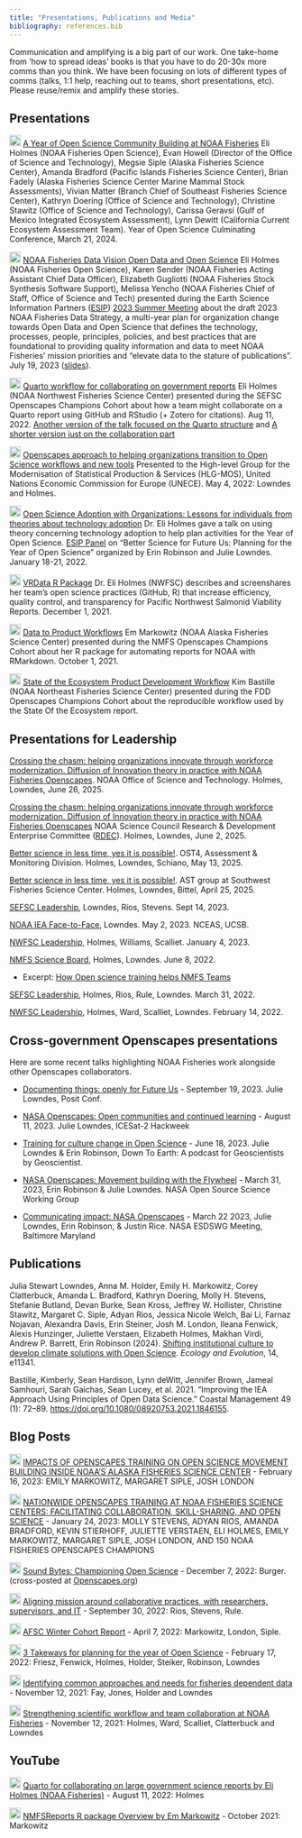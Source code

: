 ```yaml
---
title: "Presentations, Publications and Media"
bibliography: references.bib
---
```


Communication and amplifying is a big part of our work. One take-home from ‘how to spread ideas’ books is that you have to do 20-30x more comms than you think. We have been focusing on lots of different types of comms (talks, 1:1 help, reaching out to teams, short presentations, etc). Please reuse/remix and amplify these stories. 

## Presentations

<img src="https://raw.githubusercontent.com/FortAwesome/Font-Awesome/6.x/svgs/brands/youtube.svg" height="20"/> [A Year of Open Science Community Building at NOAA Fisheries](https://www.youtube.com/watch?v=n1VaV8f6qQE&list=PLChfyH8TVDGnB_zDCm8d9oonMomfk8v9X&index=14) Eli Holmes (NOAA Fisheries Open Science), Evan Howell (Director of the Office of Science and Technology), Megsie Siple (Alaska Fisheries Science Center), Amanda Bradford (Pacific Islands Fisheries Science Center), Brian Fadely (Alaska Fisheries Science Center Marine Mammal Stock Assessments), Vivian Matter (Branch Chief of Southeast Fisheries Science Center), Kathryn Doering (Office of Science and Technology), Christine Stawitz (Office of Science and Technology), Carissa Geravsi (Gulf of Mexico Integrated Ecosystem Assessment), Lynn Dewitt (California Current Ecosystem Assessment Team). Year of Open Science Culminating Conference, March 21, 2024. 

<img src="https://raw.githubusercontent.com/FortAwesome/Font-Awesome/6.x/svgs/brands/youtube.svg" height="20"/> [NOAA Fisheries Data Vision Open Data and Open Science](https://www.youtube.com/watch?v=ZA6jwLyuIRU) Eli Holmes (NOAA Fisheries Open Science), Karen Sender (NOAA Fisheries Acting Assistant Chief Data Officer), Elizabeth Gugliotti (NOAA Fisheries Stock Synthesis Software Support), Melissa Yencho (NOAA Fisheries Chief of Staff, Office of Science and Tech) presented during the Earth Science Information Partners ([ESIP](https://esipfed.org/)) [2023 Summer Meeting](https://2023julyesipmeeting.sched.com/event/1Nod1) about the draft 2023 NOAA Fisheries Data Strategy, a multi-year plan for organization change towards Open Data and Open Science that defines the technology, processes, people, principles, policies, and best practices that are foundational to providing quality information and data to meet NOAA Fisheries' mission priorities and "elevate data to the stature of publications". July 19, 2023 ([slides](https://docs.google.com/presentation/d/14v1Feibb_MNFKphAvLsSrsVeBXywxxp9/edit#slide=id.g22f1223411f_0_3)).

![](https://raw.githubusercontent.com/FortAwesome/Font-Awesome/6.x/svgs/brands/youtube.svg){height="20"} [Quarto workflow for collaborating on government reports](https://www.youtube.com/watch?v=tmyfjBmi1lk) Eli Holmes (NOAA Northwest Fisheries Science Center) presented during the SEFSC Openscapes Champions Cohort about how a team might collaborate on a Quarto report using GitHub and RStudio (+ Zotero for citations). Aug 11, 2022. [Another version of the talk focused on the Quarto structure](https://youtu.be/Uay6X65Ukvk) and [A shorter version just on the collaboration part](https://www.youtube.com/watch?v=WvKw1OQIpMk)

<img src="https://raw.githubusercontent.com/FortAwesome/Font-Awesome/6.x/svgs/brands/youtube.svg" height="20"/> [Openscapes approach to helping organizations transition to Open Science workflows and new tools](https://www.youtube.com/watch?v=TuqgE2jc2ZQ) Presented to the High-level Group for the Modernisation of Statistical Production & Services (HLG-MOS), United Nations Economic Commission for Europe (UNECE). May 4, 2022: Lowndes and Holmes.

<img src="https://raw.githubusercontent.com/FortAwesome/Font-Awesome/6.x/svgs/brands/youtube.svg" height="20"/> [Open Science Adoption with Organizations: Lessons for individuals from theories about technology adoption](https://youtu.be/-xyrVWjdV_Q) Dr. Eli Holmes gave a talk on using theory concerning technology adoption to help plan activities for the Year of Open Science. [ESIP Panel](https://www.youtube.com/watch?v=hbFAkhNRpJw) on "Better Science for Future Us: Planning for the Year of Open Science" organized by Erin Robinson and Julie Lowndes. January 18-21, 2022.

<img src="https://raw.githubusercontent.com/FortAwesome/Font-Awesome/6.x/svgs/brands/youtube.svg" height="20"/> [VRData R Package](https://www.youtube.com/watch?v=XNiwuEJvMno&t=1s) Dr. Eli Holmes (NWFSC) describes and screenshares her team's open science practices (GitHub, R) that increase efficiency, quality control, and transparency for Pacific Northwest Salmonid Viability Reports. December 1, 2021.

<img src="https://raw.githubusercontent.com/FortAwesome/Font-Awesome/6.x/svgs/brands/youtube.svg" height="20"/> [Data to Product Workflows](https://www.youtube.com/watch?v=S-w_74Pc908) Em Markowitz (NOAA Alaska Fisheries Science Center) presented during the NMFS Openscapes Champions Cohort about her R package for automating reports for NOAA with RMarkdown. October 1, 2021.

<img src="https://raw.githubusercontent.com/FortAwesome/Font-Awesome/6.x/svgs/regular/file-powerpoint.svg" height="20"/> [State of the Ecosystem Product Development Workflow](https://noaa-edab.github.io/presentations/20211015_Openscapes_Bastille.html#1) Kim Bastille (NOAA Northeast Fisheries Science Center) presented during the FDD Openscapes Champions Cohort about the reproducible workflow used by the State Of the Ecosystem report.


## Presentations for Leadership

[Crossing the chasm: helping organizations innovate through workforce modernization. Diffusion of Innovation theory in practice with NOAA Fisheries Openscapes](https://docs.google.com/presentation/d/1V4EROC8dslukiv3tM_KSYjdBL51Ryjtb99FKRD7eod8/edit?usp=sharing). NOAA Office of Science and Technology. Holmes, Lowndes, June 26, 2025.

[Crossing the chasm: helping organizations innovate through workforce modernization. Diffusion of Innovation theory in practice with NOAA Fisheries Openscapes](https://docs.google.com/presentation/d/19Us1HBKZy58MV7QEfntbQr1oAoNsKuJHfxeI3yRGTS4/edit?slide=id.g34b3b339705_0_2152#slide=id.g34b3b339705_0_2152) NOAA Science Council Research & Development Enterprise Committee ([RDEC](https://sciencecouncil.noaa.gov/about/committees/)). Holmes, Lowndes, June 2, 2025.

[Better science in less time, yes it is possible!](https://docs.google.com/presentation/d/1rQGVOltRbIIBOQ7iP_5LzMnMJj5JMo9rUIKOelivvAk/edit#slide=id.g3601f799be_0_0). OST4, Assessment & Monitoring Division. Holmes, Lowndes, Schiano, May 13, 2025.

[Better science in less time, yes it is possible!](https://docs.google.com/presentation/d/1PghOUzHF5Z5RzrSFlfrdqWH0t5ZveY1wwHmuzigthgQ/edit#slide=id.g3601f799be_0_0). AST group at Southwest Fisheries Science Center. Holmes, Lowndes, Bittel, April 25, 2025.

[SEFSC Leadership](https://docs.google.com/presentation/d/1NATyy56YF0v2ZZtixFzC7Sdbi7vBzMWvcPXuLKkZzFY/edit?usp=sharing), Lowndes, Rios, Stevens. Sept 14, 2023.

[NOAA IEA Face-to-Face](https://docs.google.com/presentation/d/1NdV8FwMbfx7X6BSXk-wnKl32g4-RmeI5oEYsyTrgb6Y/edit?usp=sharing), Lowndes. May 2, 2023. NCEAS, UCSB.

[NWFSC Leadership](https://docs.google.com/presentation/d/10THOXdsrarRddusrMQWaWSPJBg6ziHj3ew8bsGEaei0/edit?usp=sharing), Holmes, Williams, Scalliet. January 4, 2023.

[NMFS Science Board](https://docs.google.com/presentation/d/1ck1bZwjdbez-niH3yjC675a7xbsIDJ4xxJ6GLekZsno/edit#slide=id.g1138e626848_0_861), Holmes, Lowndes. June 8, 2022.

-   Excerpt: [How Open science training helps NMFS Teams](https://docs.google.com/presentation/d/1dE0KeVsK1SaW-QxnSGiqkPpPgFwKmRKn5ZjW89822Uc/edit#slide=id.g12c312cf4bd_0_1)

[SEFSC Leadership](https://docs.google.com/presentation/d/1xMsRnszr3E2tcrWpKzDCEvL7s-3-7-8NSbN0Xa1Cijo/edit#slide=id.g1138e626848_0_861), Holmes, Rios, Rule, Lowndes. March 31, 2022.

[NWFSC Leadership](https://docs.google.com/presentation/d/1qyW3KcwxiKwBffjsJ-fMF0snG99ahqZAnfq2xDSRPdc/edit#slide=id.g1138e626848_0_861), Holmes, Ward, Scalliet, Lowndes. February 14, 2022.

## Cross-government Openscapes presentations {#sec-cross-gov-slides}

Here are some recent talks highlighting NOAA Fisheries work alongside other Openscapes collaborators. 

- [Documenting things: openly for Future Us](https://openscapes.github.io/documenting-things) - September 19, 2023. Julie Lowndes, Posit Conf.
- [NASA Openscapes: Open communities and continued learning](https://docs.google.com/presentation/d/1WmuGxoQF3V4eb15etUfmpwy-vzWPFl9ey9q5CtXwWts/edit?usp=sharing) - August 11, 2023. Julie Lowndes, ICESat-2 Hackweek
- [Training for culture change in Open Science](https://grssieee.podbean.com/e/s4e10-down-to-earth-training-for-culture-change-in-open-science/) - June 18, 2023. Julie Lowndes & Erin Robinson, Down To Earth: A podcast for Geoscientists by Geoscientist.

-   [NASA Openscapes: Movement building with the Flywheel](https://docs.google.com/presentation/d/1BK678MADRg6QkejRQI_5KREGn6DzzQqAS4StsjXmi-k/edit#slide=id.g1b5922f14f8_0_83) - March 31, 2023, Erin Robinson & Julie Lowndes. NASA Open Source Science Working Group

-   [Communicating impact: NASA Openscapes](https://docs.google.com/presentation/d/14iEGfbipt5HBlVyyf3kvjyxas4lBoRlbT8u8iFr2VNw/edit#slide=id.g1b5922f14f8_0_83) - March 22 2023, Julie Lowndes, Erin Robinson, & Justin Rice. NASA ESDSWG Meeting, Baltimore Maryland


## Publications

Julia Stewart Lowndes, Anna M. Holder, Emily H. Markowitz, Corey Clatterbuck, Amanda L. Bradford, Kathryn Doering, Molly H. Stevens, Stefanie Butland, Devan Burke, Sean Kross, Jeffrey W. Hollister, Christine Stawitz, Margaret C. Siple, Adyan Rios, Jessica Nicole Welch, Bai Li, Farnaz Nojavan, Alexandra Davis, Erin Steiner, Josh M. London, Ileana Fenwick, Alexis Hunzinger, Juliette Verstaen, Elizabeth Holmes, Makhan Virdi, Andrew P. Barrett, Erin Robinson (2024). [Shifting institutional culture to develop climate solutions with Open Science](https://doi.org/10.1002/ece3.11341). *Ecology and Evolution*, 14, e11341. 

Bastille, Kimberly, Sean Hardison, Lynn deWitt, Jennifer Brown, Jameal Samhouri, Sarah Gaichas, Sean Lucey, et al. 2021. "Improving the IEA Approach Using Principles of Open Data Science." Coastal Management 49 (1): 72--89. <https://doi.org/10.1080/08920753.2021.1846155>.

## Blog Posts

<img src="https://raw.githubusercontent.com/FortAwesome/Font-Awesome/6.x/svgs/solid/blog.svg" height="20"/> [IMPACTS OF OPENSCAPES TRAINING ON OPEN SCIENCE MOVEMENT BUILDING INSIDE NOAA'S ALASKA FISHERIES SCIENCE CENTER](https://openscapes.org/blog/2023-02-16-noaa-afsc-fall) - February 16, 2023: EMILY MARKOWITZ, MARGARET SIPLE, JOSH LONDON

<img src="https://raw.githubusercontent.com/FortAwesome/Font-Awesome/6.x/svgs/solid/blog.svg" height="20"/> [NATIONWIDE OPENSCAPES TRAINING AT NOAA FISHERIES SCIENCE CENTERS: FACILITATING COLLABORATION, SKILL-SHARING, AND OPEN SCIENCE](https://openscapes.org/blog/2023-01-24-noaa-nmfs-fall/) - January 24, 2023: MOLLY STEVENS, ADYAN RIOS, AMANDA BRADFORD, KEVIN STIERHOFF, JULIETTE VERSTAEN, ELI HOLMES, EMILY MARKOWITZ, MARGARET SIPLE, JOSH LONDON, AND 150 NOAA FISHERIES OPENSCAPES CHAMPIONS

<img src="https://raw.githubusercontent.com/FortAwesome/Font-Awesome/6.x/svgs/solid/blog.svg" height="20"/> [Sound Bytes: Championing Open Science](https://www.fisheries.noaa.gov/science-blog/sound-bytes-championing-open-science) - December 7, 2022: Burger. (cross-posted at [Openscapes.org](https://openscapes.org/blog/2022-12-09-case-study-swfsc-sael/))

<img src="https://raw.githubusercontent.com/FortAwesome/Font-Awesome/6.x/svgs/solid/blog.svg" height="20"/> [Aligning mission around collaborative practices, with researchers, supervisors, and IT](https://openscapes.org/blog/2022-09-30-sefsc-summer/) - September 30, 2022: Rios, Stevens, Rule.

<img src="https://raw.githubusercontent.com/FortAwesome/Font-Awesome/6.x/svgs/solid/blog.svg" height="20"/> [AFSC Winter Cohort Report](https://openscapes.org/blog/2022-04-07-afsc-supportive-forum/) - April 7, 2022: Markowitz, London, Siple.

<img src="https://raw.githubusercontent.com/FortAwesome/Font-Awesome/6.x/svgs/solid/blog.svg" height="20"/> [3 Takeways for planning for the year of Open Science](https://openscapes.org/blog/2022-02-17-esip-winter-2022/) - February 17, 2022: Friesz, Fenwick, Holmes, Holder, Steiker, Robinson, Lowndes

<img src="https://raw.githubusercontent.com/FortAwesome/Font-Awesome/6.x/svgs/solid/blog.svg" height="20"/> [Identifying common approaches and needs for fisheries dependent data](https://openscapes.org/blog/2021-11-12-fdd-champions/) - November 12, 2021: Fay, Jones, Holder and Lowndes

<img src="https://raw.githubusercontent.com/FortAwesome/Font-Awesome/6.x/svgs/solid/blog.svg" height="20"/> [Strengthening scientific workflow and team collaboration at NOAA Fisheries](https://openscapes.org/blog/2021-11-12-noaa-nmfs-champions/) - November 12, 2021: Holmes, Ward, Scalliet, Clatterbuck and Lowndes

## YouTube

<img src="https://raw.githubusercontent.com/FortAwesome/Font-Awesome/6.x/svgs/brands/youtube.svg" height="20"/> [Quarto for collaborating on large government science reports by Eli Holmes (NOAA Fisheries)](https://youtu.be/tmyfjBmi1lk) - August 11, 2022: Holmes

<img src="https://raw.githubusercontent.com/FortAwesome/Font-Awesome/6.x/svgs/brands/youtube.svg" height="20"/> [NMFSReports R package Overview by Em Markowitz](https://www.youtube.com/watch?v=S-w_74Pc908) - October 2021: Markowitz

## 
